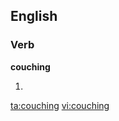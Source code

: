 ==English==
{{wikipedia}}

===Verb===
'''couching'''

#{{present participle of|[[couch]]}}

[[ta:couching]]
[[vi:couching]]